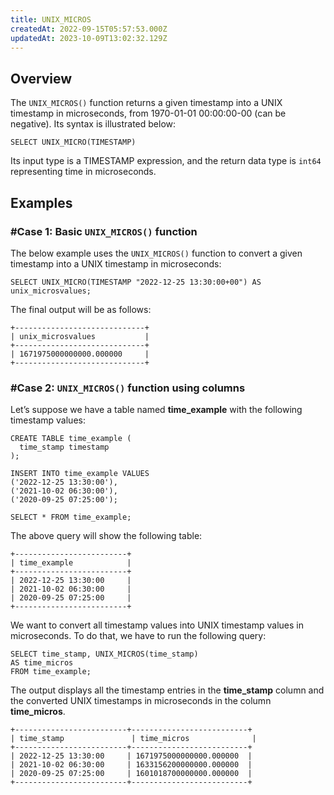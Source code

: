 ```yaml
---
title: UNIX_MICROS
createdAt: 2022-09-15T05:57:53.000Z
updatedAt: 2023-10-09T13:02:32.129Z
---
```


## Overview

The `UNIX_MICROS()` function returns a given timestamp into a UNIX timestamp in microseconds, from 1970-01-01 00:00:00-00 (can be negative). Its syntax is illustrated below:

```pgsql
SELECT UNIX_MICRO(TIMESTAMP)
```

Its input type is a TIMESTAMP expression, and the return data type is `int64` representing time in microseconds.

## Examples

### #Case 1: Basic `UNIX_MICROS()` function

The below example uses the `UNIX_MICROS()` function to convert a given timestamp into a UNIX timestamp in microseconds:

```pgsql
SELECT UNIX_MICRO(TIMESTAMP "2022-12-25 13:30:00+00") AS unix_microsvalues;
```

The final output will be as follows:

```pgsql
+-----------------------------+
| unix_microsvalues           |
+-----------------------------+
| 1671975000000000.000000     |
+-----------------------------+
```

### #Case 2: `UNIX_MICROS()` function using columns

Let’s suppose we have a table named **time\_example** with the following timestamp values:

```pgsql
CREATE TABLE time_example (
  time_stamp timestamp
);

INSERT INTO time_example VALUES 
('2022-12-25 13:30:00'),
('2021-10-02 06:30:00'),
('2020-09-25 07:25:00');
```

```pgsql
SELECT * FROM time_example;
```

The above query will show the following table:

```pgsql
+-------------------------+
| time_example            | 
+-------------------------+
| 2022-12-25 13:30:00     |
| 2021-10-02 06:30:00     |
| 2020-09-25 07:25:00     |
+-------------------------+
```

We want to convert all timestamp values into UNIX timestamp values in microseconds. To do that, we have to run the following query:

```pgsql
SELECT time_stamp, UNIX_MICROS(time_stamp)
AS time_micros
FROM time_example;
```

The output displays all the timestamp entries in the **time\_stamp** column and the converted UNIX timestamps in microseconds in the column **time\_micros**.

```pgsql
+-------------------------+--------------------------+
| time_stamp               | time_micros              |
+-------------------------+--------------------------+
| 2022-12-25 13:30:00     | 1671975000000000.000000  |
| 2021-10-02 06:30:00     | 1633156200000000.000000  |
| 2020-09-25 07:25:00     | 1601018700000000.000000  |
+-------------------------+--------------------------+
```

